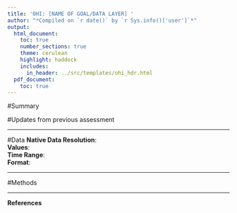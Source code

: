 ```yaml
---
title: 'OHI: [NAME OF GOAL/DATA LAYER] '
author: "*Compiled on `r date()` by `r Sys.info()['user']`*"
output: 
  html_document:
    toc: true
    number_sections: true
    theme: cerulean
    highlight: haddock
    includes: 
      in_header: ../src/templates/ohi_hdr.html 
  pdf_document:
    toc: true
---
```

#Summary

#Updates from previous assessment

***

#Data
**Native Data Resolution**:   
**Values**:  
**Time Range**:  
**Format**:  

***
  
#Methods

***

**References**  

